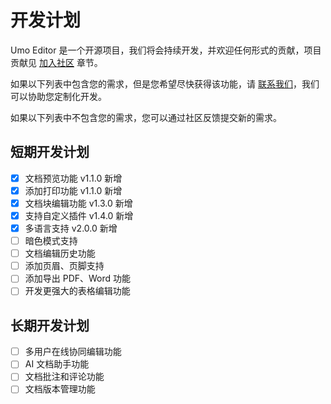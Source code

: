 
# 开发计划

Umo Editor 是一个开源项目，我们将会持续开发，并欢迎任何形式的贡献，项目贡献见 [加入社区](/cn/docs/#加入社区) 章节。

如果以下列表中包含您的需求，但是您希望尽快获得该功能，请 [联系我们](/cn/docs/#联系我们)，我们可以协助您定制化开发。

如果以下列表中不包含您的需求，您可以通过社区反馈提交新的需求。

## 短期开发计划

- [x] 文档预览功能 <Badge theme="success">v1.1.0 新增</Badge>
- [x] 添加打印功能 <Badge theme="success">v1.1.0 新增</Badge>
- [x] 文档块编辑功能 <Badge theme="success">v1.3.0 新增</Badge>
- [x] 支持自定义插件 <Badge theme="success">v1.4.0 新增</Badge>
- [x] 多语言支持 <Badge theme="success">v2.0.0 新增</Badge>
- [ ] 暗色模式支持
- [ ] 文档编辑历史功能
- [ ] 添加页眉、页脚支持
- [ ] 添加导出 PDF、Word 功能
- [ ] 开发更强大的表格编辑功能

## 长期开发计划

- [ ] 多用户在线协同编辑功能
- [ ] AI 文档助手功能
- [ ] 文档批注和评论功能
- [ ] 文档版本管理功能
